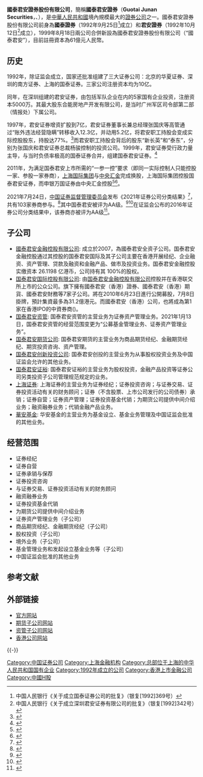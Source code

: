 {{Infobox_Company
| company_name   = 国泰君安证券股份有限公司
| company_name_en    = Guotai Junan Securities Co. Ltd.
| company_logo = [[File:GTJA_Logo1.jpg|128px]]
| company_type       = [[上市公司|上市公司]]
| traded_as = {{sse|601211}}、{{hkex|2611}}
| foundation     = 1992年
| location       = {{CHN}}[[上海|上海]]
| key_people     = 贺青（[[董事长|董事长]]）<br />王松（[[总裁|总裁]]）<br />
| industry       = [[金融业|金融业]]
| revenue          = {{Increase}} 352.00亿元人民币（2020）
| operating_income = {{Increase}} 149.50亿元人民币（2020）
| net_income       = {{Increase}} 111.22亿元人民币（2020）
| assets           = {{Increase}} 7,028.99亿元人民币（2020）
| equity           = {{Increase}} 1,462.38亿元人民币（2020）
| products       = [[金融服务|金融服务]]与[[投资银行|投资银行]]
| homepage       = [http://www.gtja.com/portal/ GTJA.com]
}}

'''國泰君安證券股份有限公司'''，簡稱'''國泰君安證券'''（'''Guotai Junan Securities'''，{{sse|601211}}、{{hkex|2611}}），是[[中華人民共和國|中華人民共和國]]境內規模最大的[[證券公司|證券公司]]之一。國泰君安證券股份有限公司前身為'''國泰證券'''（1992年9月25日<ref>中国人民银行《关于成立国泰证券公司的批复》（银复[1992]369号）</ref>成立）和'''君安證券'''（1992年10月12日<ref>中国人民银行《关于成立深圳君安证券有限公司的批复》（银复[1992]342号）</ref>成立），1999年8月18日兩公司合併新設為國泰君安證券股份有限公司（“國泰君安”），目前註冊資本為61億元人民幣。
==历史==
1992年，除证监会成立，国家还批准组建了三大证券公司：北京的华夏证券、深圳的南方证券、上海的国泰证券。三家公司注册资本均为10亿。

同年，在深圳组建的君安证券，由包括军队企业在内的5家国有企业投资，注册资本5000万。其最大股东合能房地产开发有限公司，是当时广州军区司令部第二部（情报处）下属公司。

1997年，君安证券增资扩股到7亿，君安证券董事长兼总经理张国庆等高管通过“账外违法经营隐瞒”转移收入12.3亿，并动用5.2亿，将君安职工持股会变成实际控股股东，持股达77%。<ref>{{cite news |title=员工管理层持股双箭齐发 广发证券MBO过程 |url=http://www.ce.cn/ztpd/tszt/gushi/2004/ZXGF/fjc/200409/24/t20040924_1835252.shtml |accessdate=2021-11-09 |work=中国经济网 |archive-date=2005-08-31 |archive-url=https://web.archive.org/web/20050831223701/http://www.ce.cn/ztpd/tszt/gushi/2004/ZXGF/fjc/200409/24/t20040924_1835252.shtml |dead-url=no }}</ref>而君安职工持股会背后的股东“新长英”和“泰东”，分别为张国庆和君安证券总裁杨骏控制的投资公司。1999年，君安证券受行政力量主导，与当时负债率极高的国泰证券合并，组建国泰君安证券。<ref>{{cite news |title=上海国际接盘国泰君安 沪券商整合风生水起 |url=http://finance.ce.cn/stock/gsgdbd/200812/19/t20081219_14022137.shtml |accessdate=2021-11-09 |work=中国经济网 |archive-date=2021-11-09 |archive-url=https://web.archive.org/web/20211109214727/http://finance.ce.cn/stock/gsgdbd/200812/19/t20081219_14022137.shtml |dead-url=no }}</ref>

2011年，为满足国泰君安上市所需的“一参一控”要求（即同一实际控制人只能控股一家、参股一家券商），[[上海国际集团|上海国际集团]]与[[中央汇金|中央汇金]]完成换股，上海国际集团控股国泰君安证券，而申银万国证券由中央汇金控股<ref>{{cite web |title=与申万换股完成 国泰君安上市指日可待 |url=https://www.yicai.com/news/1219821.html |website=第一财经 |publisher=第一财经日报 |accessdate=2021-02-20 |date=2011-11-23}}</ref><ref>{{cite news |title=中投系整合提速 “集团军”并购出击- 中国日报网 |url=http://covid-19.chinadaily.com.cn/hqcj/zgjj/2014-07-22/content_12052537.html |accessdate=2021-11-09 |work=中国日报网 |archive-date=2021-11-09 |archive-url=https://web.archive.org/web/20211109104656/http://covid-19.chinadaily.com.cn/hqcj/zgjj/2014-07-22/content_12052537.html |dead-url=no }}</ref>。

2021年7月24日，[[中国证券监督管理委员会|中国证券监督管理委员会]]发布《2021年证券公司分类结果》<ref>{{cite news |title=103家券商2021年度评级“放榜” 26升27降 八成上市券商跻身A类 |url=https://finance.huanqiu.com/article/445pjUgA01M |accessdate=2021-11-10 |work=环球网 |archive-date=2021-11-14 |archive-url=https://web.archive.org/web/20211114033747/https://finance.huanqiu.com/article/445pjUgA01M |dead-url=no }}</ref>，共有103家券商参与。<ref>{{cite news |title=103家券商2021年度评级“放榜” 26升27降 八成上市券商跻身A类 |url=http://www.cs.com.cn/qs/202107/t20210726_6187539.html |accessdate=2021-11-10 |work=中证网 |archive-date=2021-08-06 |archive-url=https://web.archive.org/web/20210806211137/http://cs.com.cn/qs/202107/t20210726_6187539.html |dead-url=no }}</ref>其中国泰君安被评为AA级。<ref>{{cite news |title=百家券商分类榜单出炉，海通证券降BBB级、恒泰国都连降四级 |url=https://www.jiemian.com/article/6435301.html |accessdate=2021-11-10 |work=界面新闻 |archive-date=2021-11-14 |archive-url=https://web.archive.org/web/20211114033720/https://www.jiemian.com/article/6435301.html |dead-url=no }}</ref><ref>{{cite news |title=券商新座次表出炉：兴业证券等3家新晋AA，海通跌出A类 |url=https://www.yicai.com/news/101120015.html |accessdate=2021-11-10 |work=一财网 |archive-date=2021-11-27 |archive-url=https://web.archive.org/web/20211127012515/https://www.yicai.com/news/101120015.html |dead-url=no }}</ref>在证监会公布的2016年证券公司分类结果中，该券商亦被评为AA级<ref>{{cite news|author1=证券公司分类评价专家评审委员会|title=证监会公布2016年证券公司分类结果|url=http://www.sac.net.cn/hyfw/hydt/201607/t20160718_128461.html|accessdate=2017-05-10|date=2016-07-15|archive-date=2017-04-12|archive-url=https://web.archive.org/web/20170412120918/http://www.sac.net.cn/hyfw/hydt/201607/t20160718_128461.html|dead-url=yes}}</ref>。

==子公司==
* [[國泰君安金融控股有限公司|國泰君安金融控股有限公司]]: 成立於2007，為國泰君安全资子公司。国泰君安金融控股通过其控股的国泰君安国际及其子公司主要在香港开展经纪、企业融资、资产管理、贷款及融资和金融产品、做市及投资业务。国泰君安金融控股实缴资本 26.1198 亿港币，公司持有其 100%的股权。
* [[国泰君安国际控股有限公司|国泰君安国际控股有限公司]]: 由[[国泰君安金融控股有限公司|国泰君安金融控股有限公司]]控股并在香港联交所上市的公众公司。旗下擁有國泰君安（香港）證券、國泰君安（香港）期貨、國泰君安財務等7家子公司。將在2010年6月23日進行公開募股，7月8日掛牌，預計集資最多為31.2億港元。而國泰君安（香港）公司，也將成為第1家在香港IPO的中資券商({{hkex|1788}})。
* [[国泰君安资管|国泰君安资管]]: 国泰君安资管的主营业务为证券资产管理业务。2021年1月13日，国泰君安资管的经营范围变更为“公募基金管理业务、证券资产管理业务”。 
* [[国泰君安期货公司|国泰君安期货公司]]: 国泰君安期货的主营业务为商品期货经纪、金融期货经纪、期货投资咨询、资产管理。
* [[国泰君安创新投资公司|国泰君安创新投资公司]]: 国泰君安创投的主营业务为从事股权投资业务及中国证监会允许的其他业务。
* [[国泰君安证裕|国泰君安证裕]]: 国泰君安证裕的主营业务为股权投资，金融产品投资等证券公司另类投资子公司管理规范规定的业务。
* [[上海证券|上海证券]]: 上海证券的主营业务为证券经纪；证券投资咨询；与证券交易、证券投资活动有关的财务顾问；证券（不含股票、上市公司发行的公司债券）承销；证券自营；证券资产管理；证券投资基金代销；为期货公司提供中间介绍业务；融资融券业务；代销金融产品业务。
* [[華安基金|華安基金]]: 华安基金的主营业务为基金设立、基金业务管理及中国证监会批准的其他业务。

== 经营范围 ==
* 证券经纪
* 证券自营
* 证券承销与保荐
* 证券投资咨询
* 与证券交易、证券投资活动有关的财务顾问
* 融资融券业务
* 证券投资基金代销
* 为期货公司提供中间介绍业务
* 证券资产管理业务（子公司）
* 商品期货经纪、金融期货经纪（子公司）
* 股权投资（子公司）
* 境外业务（子公司）
* 基金管理业务和发起设立基金业务等（子公司）
* 中国证监会批准的其他业务

== 参考文献 ==
{{Reflist}}

== 外部链接 ==
* [http://www.gtja.com/ 官方网站]{{Wayback|url=http://www.gtja.com/ |date=20050131012354 }}
* [http://www.gtjaqh.com 期货子公司网站]{{Wayback|url=http://www.gtjaqh.com/ |date=20200922100938 }}
* [https://web.archive.org/web/20170615073105/http://gtjazg.com/ 资管子公司网站]
* [https://web.archive.org/web/20160408003348/http://hk.gtja.com/ 香港公司网站]

{{-}}
{{上海市市管国有企业}}
{{中华人民共和国证券公司分类}}
{{中华人民共和国证券公司}}
{{主要投资银行}}
{{CSI-300}}
{{SSE 50}}
{{Hang Seng China H-Financials Index}}

[[Category:中国证券公司|Category:中国证券公司]]
[[Category:上海金融机构|Category:上海金融机构]]
[[Category:总部位于上海的中华人民共和国国有企业|Category:总部位于上海的中华人民共和国国有企业]]
[[Category:1992年成立的公司|Category:1992年成立的公司]]
[[Category:香港上市金融公司|Category:香港上市金融公司]]
[[Category:中國H股|Category:中國H股]]